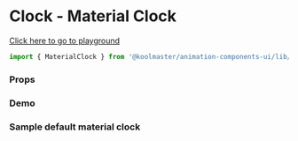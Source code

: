 
<Meta title="Overview/Clock/Material Clock" component={MaterialClock} />

# Clock - Material Clock

[Click here to go to playground](/?path=/story/animations-material-clock--default)

```javascript
import { MaterialClock } from '@koolmaster/animation-components-ui/lib/animations';
```

### Props

<ArgsTable of={MaterialClock} />

### Demo

<Canvas>
  <h3>Sample default material clock</h3>
  <Story id="animations-material-clock--default" />
</Canvas>
